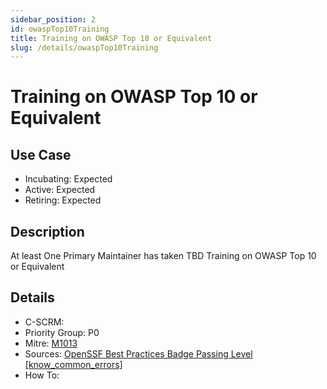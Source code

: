 ```yaml
---
sidebar_position: 2
id: owaspTop10Training
title: Training on OWASP Top 10 or Equivalent
slug: /details/owaspTop10Training
---
```


# Training on OWASP Top 10 or Equivalent

## Use Case

- Incubating: Expected
- Active: Expected
- Retiring: Expected

## Description

At least One Primary Maintainer has taken TBD Training on OWASP Top 10 or Equivalent

## Details

- C-SCRM: 
- Priority Group: P0
- Mitre: [M1013](https://attack.mitre.org/mitigations/M1013/)
- Sources: [OpenSSF Best Practices Badge Passing Level [know_common_errors]](https://www.bestpractices.dev/en/criteria?details=true&rationale=true#0.know_common_errors)
- How To: 

